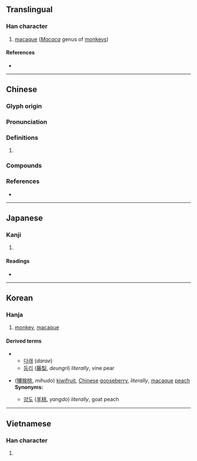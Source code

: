 {{also|猕}}
{{character info/new}}
==Translingual==

===Han character===
{{Han char|rn=94|rad=犬|as=17|sn=20|four=41227|canj=KHNMB|ids=⿰犭彌}}

# [[macaque]] (''[[Macaca]]'' genus of [[monkey]]s)

====References====
* {{Han ref|kx=0721.110|dkj=20788|dj=1133.090|hdz=21378.100|uh=737C|ud=29564|bh=F46E|bd=62574}}

----

==Chinese==
{{zh-forms|s=猕}}

===Glyph origin===
{{Han etym}}

===Pronunciation===
{{zh-pron
|m=mí
|c=mei4,nei4
|mn=bî
|mc=y
|oc=y
|cat=
}}

===Definitions===
{{zh-hanzi}}

# {{rfdef|zh}}

===Compounds===
{{zh-der|獼猴|獼猴桃}}

===References===
* {{R:yue:mfccd}}

----

==Japanese==

===Kanji===
{{ja-kanji|grade=|rs=犬17}}

# {{defn|lang=ja|sort=犬17}}

====Readings====
* {{ja-readings|on=[[び]] (bi), [[み]] (mi)|kun=[[さる]] (saru)}}

----

==Korean==

===Hanja===
{{ko-hanja|hangeul=미|eumhun=|rv=mi|mr=mi|y=mi}}

# [[monkey]], [[macaque]]

====Derived terms====
{{der-top}}
** [[다래]] (''darae'')
** [[등리]] ([[藤]][[梨]], ''deungri'') ''literally'', vine pear
{{der-mid}}
* {{l|ko|미후도}} ([[獼#Korean|獼]][[猴]][[桃]], ''mihudo'') [[kiwifruit]], [[Chinese]] [[gooseberry]], ''literally'', [[macaque]] [[peach]] <br> '''Synonyms:'''
** [[양도]] ([[羊]][[桃]], ''yangdo'') ''literally'', goat peach
{{der-bottom}}

----

==Vietnamese==

===Han character===
{{vi-hantu|[[mi]], [[mị]]|rs=犬17}}

# {{defn|lang=vi|sort=犬17}}